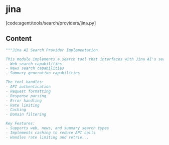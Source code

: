 # jina

[code:agent/tools/search/providers/jina.py]

## Content

```python
"""Jina AI Search Provider Implementation

This module implements a search tool that interfaces with Jina AI's search API to provide:
- Web search capabilities
- News search capabilities
- Summary generation capabilities

The tool handles:
- API authentication
- Request formatting
- Response parsing
- Error handling
- Rate limiting
- Caching
- Domain filtering

Key Features:
- Supports web, news, and summary search types
- Implements caching to reduce API calls
- Handles rate limiting and retrie...
```